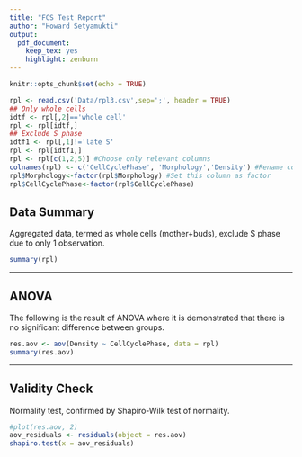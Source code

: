 ```yaml
---
title: "FCS Test Report"
author: "Howard Setyamukti"
output: 
  pdf_document: 
    keep_tex: yes
    highlight: zenburn
---
```


```r
knitr::opts_chunk$set(echo = TRUE)
```

```r
rpl <- read.csv('Data/rpl3.csv',sep=';', header = TRUE)
## Only whole cells
idtf <- rpl[,2]=='whole cell'
rpl <- rpl[idtf,]
## Exclude S phase
idtf1 <- rpl[,1]!='late S'
rpl <- rpl[idtf1,]
rpl <- rpl[c(1,2,5)] #Choose only relevant columns
colnames(rpl) <- c('CellCyclePhase', 'Morphology','Density') #Rename cols for better legends
rpl$Morphology<-factor(rpl$Morphology) #Set this column as factor
rpl$CellCyclePhase<-factor(rpl$CellCyclePhase)
```

## Data Summary
Aggregated data, termed as whole cells (mother+buds), exclude S phase due to only 1 observation.
```r
summary(rpl)
```

-----  

## ANOVA
The following is the result of ANOVA where it is demonstrated that there is no significant difference between groups.
```r
res.aov <- aov(Density ~ CellCyclePhase, data = rpl)
summary(res.aov)
```

-----

## Validity Check
Normality test, confirmed by Shapiro-Wilk test of normality.
```r
#plot(res.aov, 2)
aov_residuals <- residuals(object = res.aov) 
shapiro.test(x = aov_residuals) 
```
